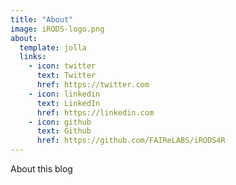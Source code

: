 ```yaml
---
title: "About"
image: iRODS-logo.png
about:
  template: jolla
  links:
    - icon: twitter
      text: Twitter
      href: https://twitter.com
    - icon: linkedin
      text: LinkedIn
      href: https://linkedin.com
    - icon: github
      text: Github
      href: https://github.com/FAIReLABS/iRODS4R
---
```


About this blog
